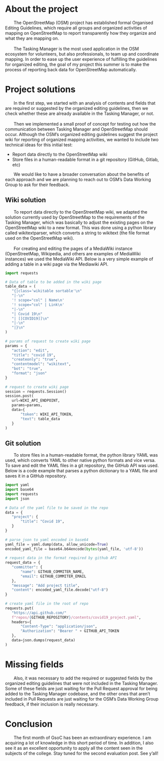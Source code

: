 # About the project
&ensp;&ensp;&ensp;&ensp;The OpenStreetMap (OSM) project has established formal  Organised Editing Guidelines,
which require all groups and organized activities of mapping on OpenStreetMap to report 
transparently how they organize and what they are mapping on.<br></br>
&ensp;&ensp;&ensp;&ensp;The Tasking Manager is the most used application in the OSM ecosystem 
for volunteers, but also professionals, to 
team up and coordinate mapping. In order to ease up the user experience of fulfilling 
the guidelines for organized editing, the goal of my project this summer is to make the 
process of reporting back data for OpenStreetMap automatically.

# Project solutions
&ensp;&ensp;&ensp;&ensp;In the first step, we started with an analysis of contents and fields 
that are required or suggested by the organized editing guidelines, then we check whether 
these are already available in the Tasking Manager, or not.<br></br>
&ensp;&ensp;&ensp;&ensp;Then we implemented a small proof of concept for testing out how 
the communication between Tasking Manager and OpenStreetMap should occur. Although the OSM’s organized editing 
guidelines suggest the project wiki for reporting of organized mapping activities, we wanted to include 
two technical ideas for this initial test:
<ul>
   <li>Report data directly to the OpenStreetMap wiki</li>
   <li>Store files in a human-readable format in a git repository (GitHub, Gitlab, etc)</li>
</ul> 
&ensp;&ensp;&ensp;&ensp;We would like to have a broader conversation about the 
benefits of each approach and we are planning 
to reach out to OSM’s Data Working Group to ask for their feedback.

## Wiki solution

&ensp;&ensp;&ensp;&ensp;To report data directly to the OpenStreetMap wiki, we adapted the solution 
currently used by OpenStreetMap to the requirements of the Tasking Manager, 
which was basically to adjust the existing pages on the OpenStreetMap wiki to a new format. 
This was done using a python library called wikitextparser, which converts a string to 
wikitext (the file format used on the OpenStreetMap wiki).<br></br>
&ensp;&ensp;&ensp;&ensp;For creating and editing the pages of a MediaWiki instance 
(OpenStreetMap, Wikipedia, and others are examples of MediaWiki instances) we 
used the MediaWiki API. Below is a very simple example of adding a table 
in a wiki page via the Mediawiki API.

```python
import requests

# Data of table to be added in the wiki page
table_data = (
   "{|class='wikitable sortable'\n"
   "|-\n"
   '! scope="col" | Name\n'
   '! scope="col" | Link\n'
   "|-\n"
   "| Covid 19\n"
   "| [[COVID19]]\n"
   "|-\n"
   "|}\n"
)
 
# params of request to create wiki page
params = {
   "action": "edit",
   "title": "covid 19",
   "createonly": "true",
   "contentmodel": "wikitext",
   "bot": "true",
   "format": "json"
}
 
# request to create wiki page
session = requests.Session()
session.post(
   url=WIKI_API_ENDPOINT,
   params=params,
   data={
       "token": WIKI_API_TOKEN,
       "text": table_data
   }
)
```

## Git solution

&ensp;&ensp;&ensp;&ensp;To store files in a human-readable format, the python library 
YAML was used, which converts YAML to other native python formats and vice versa. 
To save and edit the YAML files in a git repository, the GitHub API was used. Below 
is a code example that parses a python dictionary to a YAML file and saves it in a GitHub repository.
```python
import yaml
import base64
import requests
import json
 
# Data of the yaml file to be saved in the repo
data = {
   "project": {
       "title": "Covid 19",
   }
}
 
# parse json to yaml encoded in base64
yaml_file = yaml.dump(data, allow_unicode=True)
encoded_yaml_file = base64.b64encode(bytes(yaml_file, 'utf-8'))
 
# request data in the format required by github API
request_data = {
   "committer": {
       "name": GITHUB_COMMITER_NAME,
       "email": GITHUB_COMMITER_EMAIL
   },
   "message": "Add project title",
   "content": encoded_yaml_file.decode("utf-8")
}
 
# create yaml file in the root of repo
requests.put(
   "https://api.github.com/"
   f"repos/{GITHUB_REPOSITORY}/contents/covid19_project.yaml",
   headers={
       "Content-Type": "application/json",
       "Authorization": "Bearer " + GITHUB_API_TOKEN
   },
   data=json.dumps(request_data)
)

```

# Missing fields

&ensp;&ensp;&ensp;&ensp;Also, it was necessary to add the required or suggested 
fields by the organized editing guidelines that were not included in the Tasking Manager. 
Some of these fields are just waiting for the Pull Request approval for being added to 
the Tasking Manager codebase, and the other ones that aren’t included in Pull Requests 
are just waiting for the OSM’s Data Working Group feedback, if their inclusion is really necessary.

# Conclusion

&ensp;&ensp;&ensp;&ensp;The first month of GsoC has been an extraordinary experience. 
I am acquiring a lot of knowledge in this short period of time. In addition, 
I also see it as an excellent opportunity to apply all the content seen in the 
subjects of the college. Stay tuned for the second evaluation post. See y’all!